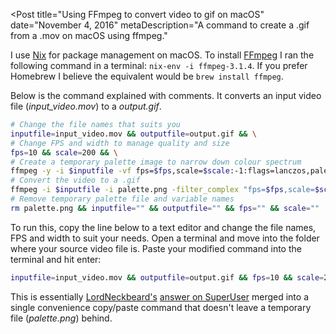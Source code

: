 
<Post
  title="Using FFmpeg to convert video to gif on macOS"
  date="November 4, 2016"
  metaDescription="A command to create a .gif from a .mov on macOS using
  ffmpeg."
>

I use [Nix][nix] for package management on macOS. To install [FFmpeg][ffmpeg] I ran the following
command in a terminal: `nix-env -i ffmpeg-3.1.4`. If you prefer Homebrew I believe the equivalent
would be `brew install ffmpeg`.

Below is the command explained with comments. It converts an input video file (*input_video.mov*)
to a *output.gif*.

```bash
# Change the file names that suits you
inputfile=input_video.mov && outputfile=output.gif && \
# Change FPS and width to manage quality and size
fps=10 && scale=200 && \
# Create a temporary palette image to narrow down colour spectrum
ffmpeg -y -i $inputfile -vf fps=$fps,scale=$scale:-1:flags=lanczos,palettegen palette.png && \
# Convert the video to a .gif
ffmpeg -i $inputfile -i palette.png -filter_complex "fps=$fps,scale=$scale:-1:flags=lanczos[x];[x][1:v]paletteuse" $outputfile && \
# Remove temporary palette file and variable names
rm palette.png && inputfile="" && outputfile="" && fps="" && scale=""
```

To run this, copy the line below to a text editor and change the file names, FPS and width to suit
your needs. Open a terminal and move into the folder where your source video file is. Paste your
modified command into the terminal and hit enter:

```bash
inputfile=input_video.mov && outputfile=output.gif && fps=10 && scale=200 && ffmpeg -y -i $inputfile -vf fps=$fps,scale=$scale:-1:flags=lanczos,palettegen palette.png && ffmpeg -i $inputfile -i palette.png -filter_complex "fps=$fps,scale=$scale:-1:flags=lanczos[x];[x][1:v]paletteuse" $outputfile && rm palette.png && inputfile="" && outputfile="" && fps="" && scale=""
```

This is essentially [LordNeckbeard's][lordneckbeard] [answer on SuperUser][soa] merged into a
single convenience copy/paste command that doesn't leave a temporary file (*palette.png*) behind.

<!-- Todo: figure out how to do videos in Markdown
[video autoplay="true" loop="true" preload="auto" width="1312" height="1076" mp4="http://jonrh.is/wp-content/uploads/2016/11/ffmpeg_video_to_gif_demo.mp4"][/video]
-->


[nix]: https://nixos.org/nix/
[ffmpeg]: https://ffmpeg.org/
[lordneckbeard]: http://superuser.com/users/110524/lordneckbeard
[soa]: http://superuser.com/a/556031

</Post>